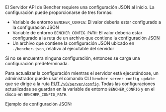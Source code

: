 El Servidor API de Bencher requiere una configuración JSON al inicio.
La configuración puede proporcionarse de tres formas:
- Variable de entorno `BENCHER_CONFIG`: El valor debería estar configurado a la configuración JSON
- Variable de entorno `BENCHER_CONFIG_PATH`: El valor debería estar configurado a la ruta de un archivo que contiene la configuración JSON
- Un archivo que contiene la configuración JSON ubicado en `./bencher.json`, relativo al ejecutable del servidor

Si no se encuentra ninguna configuración, entonces se carga una configuración predeterminada.

Para actualizar la configuración mientras el servidor está ejecutándose,
un administrador puede usar el comando CLI `bencher server config update`
que se dirige a la ruta [PUT `/v0/server/config`](/docs/reference/api).
Todas las configuraciones actualizadas se guardan en la variable de entorno `BENCHER_CONFIG`
y en el disco en `BENCHER_CONFIG_PATH`.

Ejemplo de configuración JSON:

